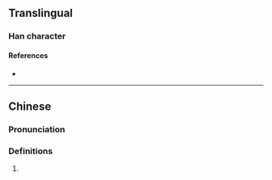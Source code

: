 {{character info/new}}
==Translingual==

===Han character===
{{Han char|rn=86|rad=火|as=07|sn=11|four=|canj=QLF,XQLF|ids=⿱折火}}

====References====
* {{Han ref|kx=0671.140|dkj=19041|dj=1080.110|hdz=32203.050|uh=70F2|ud=28914}}

----

==Chinese==
{{zh-forms}}

===Pronunciation===
{{zh-pron
|m=xiè,chè
|cat=
}}

===Definitions===
{{zh-hanzi}}

# {{rfdef|zh}}